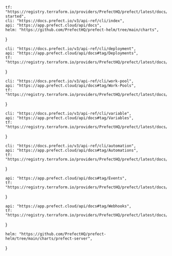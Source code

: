     tf: "https://registry.terraform.io/providers/PrefectHQ/prefect/latest/docs/guides/getting-started",
    cli: "https://docs.prefect.io/v3/api-ref/cli/index",
    api: "https://app.prefect.cloud/api/docs",
    helm: "https://github.com/PrefectHQ/prefect-helm/tree/main/charts",
}

    cli: "https://docs.prefect.io/v3/api-ref/cli/deployment",
    api: "https://app.prefect.cloud/api/docs#tag/Deployments",
    tf: "https://registry.terraform.io/providers/PrefectHQ/prefect/latest/docs/resources/deployment",
}

    cli: "https://docs.prefect.io/v3/api-ref/cli/work-pool",
    api: "https://app.prefect.cloud/api/docs#tag/Work-Pools",
    tf: "https://registry.terraform.io/providers/PrefectHQ/prefect/latest/docs/resources/work_pool",
}

    cli: "https://docs.prefect.io/v3/api-ref/cli/variable",
    api: "https://app.prefect.cloud/api/docs#tag/Variables",
    tf: "https://registry.terraform.io/providers/PrefectHQ/prefect/latest/docs/resources/variable",
}

    cli: "https://docs.prefect.io/v3/api-ref/cli/automation",
    api: "https://app.prefect.cloud/api/docs#tag/Automations",
    tf: "https://registry.terraform.io/providers/PrefectHQ/prefect/latest/docs/resources/automation",
}

    api: "https://app.prefect.cloud/api/docs#tag/Events",
    tf: "https://registry.terraform.io/providers/PrefectHQ/prefect/latest/docs/resources/automation",
}

    api: "https://app.prefect.cloud/api/docs#tag/Webhooks",
    tf: "https://registry.terraform.io/providers/PrefectHQ/prefect/latest/docs/resources/webhook",
}

    helm: "https://github.com/PrefectHQ/prefect-helm/tree/main/charts/prefect-server",
}